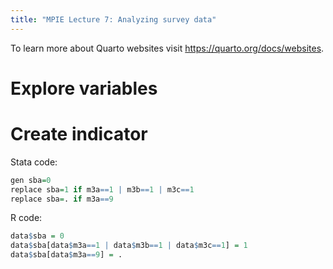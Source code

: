 ```yaml
---
title: "MPIE Lecture 7: Analyzing survey data"
---
```

To learn more about Quarto websites visit <https://quarto.org/docs/websites>.

# Explore variables

# Create indicator

Stata code:
```r
gen sba=0
replace sba=1 if m3a==1 | m3b==1 | m3c==1
replace sba=. if m3a==9
```

R code:
```r
data$sba = 0
data$sba[data$m3a==1 | data$m3b==1 | data$m3c==1] = 1
data$sba[data$m3a==9] = .
```



